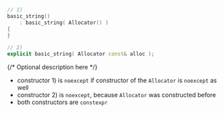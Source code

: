 ```cpp
// 1)
basic_string()
    : basic_string( Allocator() )
{
}

// 2)
explicit basic_string( Allocator const& alloc );
```

{/* Optional description here  */}

- constructor 1) is `noexcept` if constructor of the `Allocator` is `noexcept` as well
- constructor 2) is `noexcept`, because `Allocator` was constructed before
- both constructors are `constexpr`
